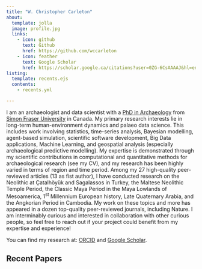 ```yaml
---
title: "W. Christopher Carleton"
about:
  template: jolla
  image: profile.jpg
  links:
    - icon: github
      text: Github
      href: https://github.com/wccarleton
    - icon: feather
      text: Google Scholar
      href: https://scholar.google.ca/citations?user=0ZG-6CsAAAAJ&hl=en
listing:
  template: recents.ejs
  contents:
    - recents.yml

---
```


I am an archaeologist and data scientist with a [PhD in Archaeology](https://summit.sfu.ca/item/17407) from [Simon Fraser University](https://www.sfu.ca/archaeology.html) in Canada. My primary research interests lie in long-term human-environment dynamics and palaeo data science. This includes work involving statistics, time-series analysis, Bayesian modelling, agent-based simulation, scientific software development, Big Data applications, Machine Learning, and geospatial analysis (especially archaeological predictive modelling). My expertise is demonstrated through my scientific contributions in computational and quantitative methods for archaeological research (see my CV), and my research has been highly varied in terms of region and time period. Among my 27 high-quality peer-reviewed articles (13 as fist author), I have conducted research on the Neolithic at Çatalhöyük and Sagalassos in Turkey, the Maltese Neolithic Temple Period, the Classic Maya Period in the Maya Lowlands of Mesoamerica, 1<sup>st</sup> Millennium European history, Late Quaternary Arabia, and the Angkorian Period in Cambodia. My work on these topics and more has appeared in a dozen top-quality peer-reviewed journals, including Nature. I am interminably curious and interested in collaboration with other curious people, so feel free to reach out if your project could benefit from my expertise and experience!

You can find my research at: [ORCID](https://orcid.org/0000-0001-7463-8638) and [Google Scholar](https://scholar.google.ca/citations?user=0ZG-6CsAAAAJ&hl=en).

## Recent Papers